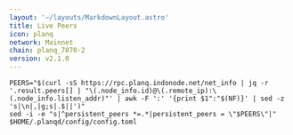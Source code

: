 ```yaml
---
layout: '~/layouts/MarkdownLayout.astro'
title: Live Peers
icon: planq
network: Mainnet
chain: planq_7070-2
version: v2.1.0
---
```

```
PEERS="$(curl -sS https://rpc.planq.indonode.net/net_info | jq -r '.result.peers[] | "\(.node_info.id)@\(.remote_ip):\(.node_info.listen_addr)"' | awk -F ':' '{print $1":"$(NF)}' | sed -z 's|\n|,|g;s|.$||')"
sed -i -e "s|^persistent_peers *=.*|persistent_peers = \"$PEERS\"|" $HOME/.planqd/config/config.toml
```

